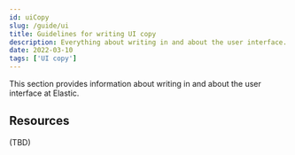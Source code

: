 ```yaml
---
id: uiCopy
slug: /guide/ui
title: Guidelines for writing UI copy
description: Everything about writing in and about the user interface.
date: 2022-03-10
tags: ['UI copy']
---
```


This section provides information about writing in and about the user interface 
at Elastic. 

## Resources

(TBD)